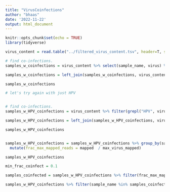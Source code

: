 ```yaml
---
title: "VirusCoinfections"
author: "bhaas"
date: '2022-11-22'
output: html_document
---
```


```r
knitr::opts_chunk$set(echo = TRUE)
library(tidyverse)
```


```r

virus_content = read.table("../filtered_virus_content.tsv", header=T, sep="\t", stringsAsFactors = F)

```

```r

# find co-infections.
samples_w_coinfections = virus_content %>% select(sample_name, virus) %>% unique() %>% group_by(sample_name) %>% tally(name='num_coinfections') %>% filter(num_coinfections>1)  

samples_w_coinfections = left_join(samples_w_coinfections, virus_content) %>% arrange(desc(num_coinfections), sample_name)

samples_w_coinfections

```


```r
# let's try again with just HPV


# find co-infections.
samples_w_HPV_coinfections = virus_content %>% filter(grepl("HPV", virus)) %>% select(sample_name, virus) %>% unique() %>% group_by(sample_name) %>% tally(name='num_coinfections') %>% filter(num_coinfections>1)  

samples_w_HPV_coinfections = left_join(samples_w_HPV_coinfections, virus_content) %>% arrange(desc(num_coinfections), sample_name)

samples_w_HPV_coinfections



```


```r

samples_w_HPV_coinfections = samples_w_HPV_coinfections %>% group_by(sample_name) %>% mutate(max_virus_mapped = max(mapped)) %>%
  mutate(frac_max_mapped_reads = mapped  / max_virus_mapped)

samples_w_HPV_coinfections

```


```r

min_frac_coinfect = 0.1

samples_coinfected = samples_w_HPV_coinfections %>% filter(frac_max_mapped_reads > min_frac_coinfect) %>% group_by(sample_name) %>% tally() %>% filter(n>1) %>%pull(sample_name)

samples_w_HPV_coinfections %>% filter(sample_name %in% samples_coinfected)
```

